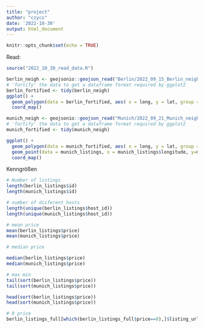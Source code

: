 ```yaml
---
title: "project"
author: "czycs"
date: '2022-10-30'
output: html_document
---
```


```r
knitr::opts_chunk$set(echo = TRUE)
```

Read:
```r
source("2022_10_30_read_data.R")
```

```r
berlin_neigh <- geojsonio::geojson_read("Berlin/2022_09_15_Berlin_neighbourhoods.geojson", what = "sp")
# 'fortify' the data to get a dataframe format required by ggplot2
berlin_fortified <- tidy(berlin_neigh)
ggplot() +
  geom_polygon(data = berlin_fortified, aes( x = long, y = lat, group = group), fill="#69b3a2", color="white") +
  coord_map()

```

```r
munich_neigh <- geojsonio::geojson_read("Munich/2022_09_21_Munich_neighbourhoods.geojson", what = "sp")
# 'fortify' the data to get a dataframe format required by ggplot2
munich_fortified <- tidy(munich_neigh)

ggplot() +
  geom_polygon(data = munich_fortified, aes( x = long, y = lat, group = group), fill="#69b3a2", color="white") +
  geom_point(data = munich_listings, x = munich_listings$longitude, y=munich_listings$latitude, size=0.5) +
  coord_map()
```
Kenngrößen

```r
# Number of listings
length(berlin_listings$id)
length(munich_listings$id)

# number of diiferent hosts
length(unique(berlin_listings$host_id))
length(unique(munich_listings$host_id))

# mean price 
mean(berlin_listings$price)
mean(munich_listings$price)

# median price

median(berlin_listings$price)
median(munich_listings$price)

# max min
tail(sort(berlin_listings$price))
tail(sort(munich_listings$price))

head(sort(berlin_listings$price))
head(sort(munich_listings$price))

# 0 price
berlin_listings_full[which(berlin_listings_full$price==0),]$listing_url


```

